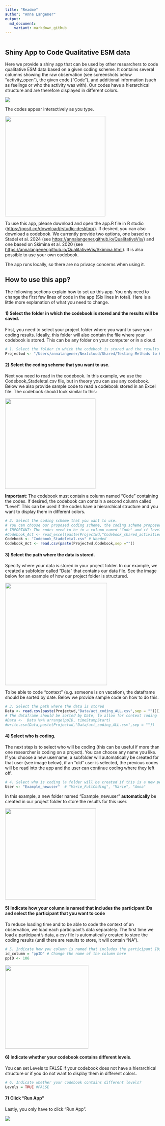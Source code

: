 ```yaml
---
title: "Readme"
author: "Anna Langener"
output:
  md_document:
    variant: markdown_github
---
```


```r

```

## Shiny App to Code Qualitative ESM data

Here we provide a shiny app that can be used by other researchers to code qualitative ESM data based on a given coding scheme. It contains several columns showing the raw observation (see screenshots below "activity_open"), the given code ("Code"), and additional information (such as feelings or who the activity was with). Our codes have a hierarchical structure and are therefore displayed in different colors.

![](Images/Example_app1.jpg)

The codes appear interactively as you type.

![](Images/Example_app2.png){width="326"}

To use this app, please download and open the app.R file in R studio (<https://posit.co/download/rstudio-desktop/>). If desired, you can also download a codebook. We currently provide two options, one based on Stadel et al. 2024 (see <https://annalangener.github.io/QualitativeVis/>) and one based on Skimina et al. 2020 (see <https://annalangener.github.io/QualitativeVis/Skimina.html>). It is also possible to use your own codebook.

The app runs locally, so there are no privacy concerns when using it.

## How to use this app?

The following sections explain how to set up this app. You only need to change the first few lines of code in the app (Six lines in total). Here is a little more explanation of what you need to change.

#### 1) Select the folder in which the codebook is stored and the results will be saved.

First, you need to select your project folder where you want to save your coding results. Ideally, this folder will also contain the file where your codebook is stored. This can be any folder on your computer or in a cloud.

```r
# 1. Select the folder in which the codebook is stored and the results will be saved
Projectwd <- "/Users/annalangener/Nextcloud/Shared/Testing Methods to Capture Social Context/Qualitative context/3. Coding/QualitativeCoding_Activies/"
```

#### 2) Select the coding scheme that you want to use.

Next you need to read in the codebook. In this example, we use the Codebook_Stadeletal.csv file, but in theory you can use any codebook. Below we also provide sample code to read a codebook stored in an Excel file. The codebook should look similar to this:

![](Images/Codebook_Example.png){width="294"}

**Important**: The codebook must contain a column named "Code" containing the codes. If desired, the codebook can contain a second column called "Level". This can be used if the codes have a hierarchical structure and you want to display them in different colors.

```r
# 2. Select the coding scheme that you want to use. 
# You can choose our proposed coding scheme, the coding scheme proposed by Skimina et al., or you own by specify the path where the codebook is stored
# IMPORTANT: The codes need to be in a column named "Code" and if levels are included, those need to be in a column called "Level"
#Codebook_Act <- read_excel(paste(Projectwd,"Codebook_shared_activities.xlsx",sep =""), sheet = 1)
Codebook <- "Codebook_Stadeletal.csv" # Needed
Codebook_Act <- read.csv(paste(Projectwd,Codebook,sep ="")) 
```

#### 3) Select the path where the data is stored.

Specify where your data is stored in your project folder. In our example, we created a subfolder called "Data" that contains our data file. See the image below for an example of how our project folder is structured.

![](Images/Example_app3.png){width="332"}

To be able to code "context" (e.g. someone is on vacation), the dataframe should be sorted by date. Below we provide sample code on how to do this.

```r
# 3. Select the path where the data is stored
Data <- read.csv(paste(Projectwd,"Data/act_coding_ALL.csv",sep = ""))[,-1]
# The dataframe should be sorted by Date, to allow for context coding
#Data <-  Data %>% arrange(ppID, timeStampStart)
#write.csv(Data,paste(Projectwd,"Data/act_coding_ALL.csv",sep = ""))
```

#### 4) Select who is coding.

The next step is to select who will be coding (this can be useful if more than one researcher is coding on a project). You can choose any name you like. If you choose a new username, a subfolder will automatically be created for that user (see image below), if an "old" user is selected, the previous codes will be read into the app and the user can continue coding where they left off.

```r
# 4. Select who is coding (a folder will be created if this is a new person)
User <- "Example_newuser"  # "Marie_FullCoding", "Marie", "Anna"
```

In this example, a new folder named "Example_newuser" **automatically** be created in our project folder to store the results for this user.

![](Images/Example_app4.png){width="296"}

#### 5) Indicate how your column is named that includes the participant IDs and select the participant that you want to code

To reduce loading time and to be able to code the context of an observation, we load each participant's data separately. The first time we load a participant's data, a csv file is automatically created to store the coding results (until there are results to store, it will contain "NA").

```r
# 5. Indicate how you column is named that includes the participant IDs and select the participant of interest
id_column = "ppID" # Change the name of the column here
ppID <- 106 
```

![](Images/Example_app5.png){width="271"}

#### 6) Indicate whether your codebook contains different levels.

You can set Levels to FALSE if your codebook does not have a hierarchical structure or if you do not want to display them in different colors.

```r
# 6. Indicate whether your codebook contains different levels?
Levels = TRUE #FALSE
```

#### 7) Click "Run App"

Lastly, you only have to click "Run App".

![](Images/Example_app6.png)

#### 
